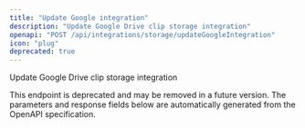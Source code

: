 ```yaml
---
title: "Update Google integration"
description: "Update Google Drive clip storage integration"
openapi: "POST /api/integrations/storage/updateGoogleIntegration"
icon: "plug"
deprecated: true
---
```


Update Google Drive clip storage integration

<Warning>
This endpoint is deprecated and may be removed in a future version.
</Warning>

<Note>
The parameters and response fields below are automatically generated from the OpenAPI specification.
</Note>
